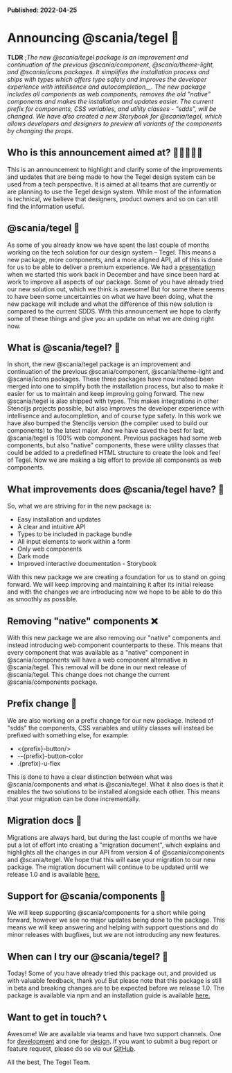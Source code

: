 
<Meta title="Intro/Tegel" />

**Published: 2022-04-25**

# Announcing @scania/tegel 🧱

**TLDR** ;_The new @scania/tegel package is an improvement and continuation of the previous @scania/component, @scania/theme-light, and @scania/icons packages. It simplifies the installation process and ships with types which offers type safety and improves the developer experience with intellisence and_ _autocompletion\_\_. The new package includes all components as web components, removes the old "native" components and makes the installation and updates easier. The current prefix for components, CSS variables, and utility classes - "sdds", will be changed. We have also created a new Storybook for @scania/tegel, which allows developers and designers to preview all variants of the components by changing the props._

## Who is this announcement aimed at? 🙋‍♂️🙋‍♀️🙋

This is an announcement to highlight and clarify some of the improvements and updates that are being made to how the Tegel design system can be used from a tech perspective. It is aimed at all teams that are currently or are planning to use the Tegel design system. While most of the information is technical, we believe that designers, product owners and so on can still find the information useful.

## @scania/tegel 📣

As some of you already know we have spent the last couple of months working on the tech solution for our design system – Tegel. This means a new package, more components, and a more aligned API, all of this is done for us to be able to deliver a premium experience. We had a [presentation](https://teams.microsoft.com/_#/apps/a2da8768-95d5-419e-9441-3b539865b118/message?conversationId=19:1257007a64d44c64954acca27a9d4b46@thread.skype&conversationType=Group&messageId=1671029206806&replyChainId=1671029206806&itemName=General) when we started this work back in December and have since been hard at work to improve all aspects of our package. Some of you have already tried our new solution out, which we think is awesome! But for some there seems to have been some uncertainties on what we have been doing, what the new package will include and what the difference of this new solution is compared to the current SDDS. With this announcement we hope to clarify some of these things and give you an update on what we are doing right now.

## What is @scania/tegel? 🧱

In short, the new @scania/tegel package is an improvement and continuation of the previous @scania/component, @scania/theme-light and @scania/icons packages. These three packages have now instead been merged into one to simplify both the installation process, but also to make it easier for us to maintain and keep improving going forward. The new @scania/tegel is also shipped with types. This makes integrations in other Stenciljs projects possible, but also improves the developer experience with intellisence and autocompletion, and of course type safety. In this work we have also bumped the Stenciljs version (the compiler used to build our components) to the latest major. And we have saved the best for last, @scania/tegel is 100% web component. Previous packages had some web components, but also "native" components, these were utility classes that could be added to a predefined HTML structure to create the look and feel of Tegel. Now we are making a big effort to provide all components as web components.

## What improvements does @scania/tegel have? 🚀

So, what we are striving for in the new package is:

- Easy installation and updates
- A clear and intuitive API
- Types to be included in package bundle
- All input elements to work within a form
- Only web components
- Dark mode
- Improved interactive documentation - Storybook

With this new package we are creating a foundation for us to stand on going forward. We will keep improving and maintaining it after its initial release and with the changes we are introducing now we hope to be able to do this as smoothly as possible.

## Removing "native" components ❌

With this new package we are also removing our "native" components and instead introducing web component counterparts to these. This means that every component that was available as a "native" component in @scania/components will have a web component alternative in @scania/tegel. This removal will be done in our next release of @scania/tegel. This change does not change the current @scania/components package.

## Prefix change 🔁

We are also working on a prefix change for our new package. Instead of "sdds" the components, CSS variables and utility classes will instead be prefixed with something else, for example:

- <{prefix}-button/\>
- --{prefix}-button-color
- .{prefix}-u-flex

This is done to have a clear distinction between what was @scania/components and what is @scania/tegel. What it also does is that it enables the two solutions to be installed alongside each other. This means that your migration can be done incrementally.

## Migration docs 📜

Migrations are always hard, but during the last couple of months we have put a lot of effort into creating a "migration document", which explains and highlights all the changes in our API from version 4 of @scania/components and @scania/tegel. We hope that this will ease your migration to our new package. The migration document will continue to be updated until we release 1.0 and is available [here.](https://tegel-storybook.netlify.app/?path=/story/intro-migrating-from-components%C2%A0v4--page)

## Support for @scania/components 🤳

We will keep supporting @scania/components for a short while going forward, however we see no major updates being done to the package. This means we will keep answering and helping with support questions and do minor releases with bugfixes, but we are not introducing any new features.

## When can I try our @scania/tegel? 🧪

Today! Some of you have already tried this package out, and provided us with valuable feedback, thank you! But please note that this package is still in beta and breaking changes are to be expected before we release 1.0. The package is available via npm and an installation guide is available [here.](https://www.npmjs.com/package/@scania/tegel)

## Want to get in touch? 📞

Awesome! We are available via teams and have two support channels. One for [development](https://teams.microsoft.com/l/channel/19%3a5e33f67fe502441f914fbcdc6e2548f5%40thread.skype/Development%2520support?groupId=79f9bfeb-73e2-424d-9477-b236191ece5e&tenantId=3bc062e4-ac9d-4c17-b4dd-3aad637ff1ac) and one for [design](https://teams.microsoft.com/l/channel/19%3A8d30ded56af14672b471062ec1e66345%40thread.skype/Design%2520support?groupId=79f9bfeb-73e2-424d-9477-b236191ece5e&tenantId=3bc062e4-ac9d-4c17-b4dd-3aad637ff1ac). If you want to submit a bug report or feature request, please do so via our [GitHub](https://github.com/scania-digital-design-system/tegel/issues).

All the best,
The Tegel Team.
